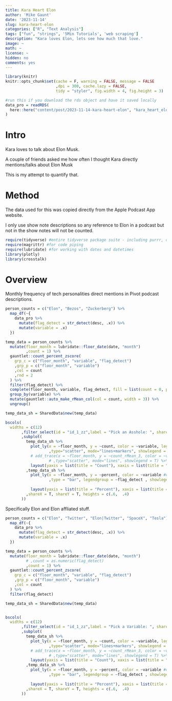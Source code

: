 ```yaml
---
title: Kara Heart Elon
author: 'Mike Gaunt'
date: '2023-11-14'
slug: kara-heart-elon
categories: ["R", "Text Analysis"]
tags: ["fun", "strings", '5Min Tutorials', 'web scraping']
description: "Kara loves Elon, lets see how much that love."
image: ~
math: ~
license: ~
hidden: no
comments: yes
---
```


```r
library(knitr)
knitr::opts_chunk$set(cache = F, warning = FALSE, message = FALSE
                      ,dpi = 300, cache.lazy = FALSE,
                      tidy = "styler", fig.width = 4, fig.height = 3)
```

```r
#run this if you download the rds object and have it saved locally
data_pro = readRDS(
  here::here("content/post/2023-11-14-kara-heart-elon", "kara_heart_elon_pro.rds")
)
```
 

# Intro

Kara loves to talk about Elon Musk. 

A couple of friends asked me how often I thought Kara directly mentions/talks about Elon Musk 

This is my attempt to quantify that.

# Method

The data used for this was copied directly from the Apple Podcast App website. 

I only use show note descriptions so any reference to Elon in a podcast but not in the show notes will not be counted.

```r
require(tidyverse) #entire tidyverse package suite - including purrr, dplyr, ggplot, etc
require(magrittr) #for code piping
require(lubridate) #for working with dates and datetimes
library(plotly)
library(crosstalk)
```

# Overview 

Monthly frequency of tech personalities direct mentions in Pivot podcast descriptions.

```r
person_counts = c("Elon", "Bezos", "Zuckerberg") %>% 
  map_df(~{
    data_pro %>% 
      mutate(flag_detect = str_detect(desc, .x)) %>% 
      mutate(variable = .x)
  })
```

```r
temp_data = person_counts %>% 
  mutate(floor_month = lubridate::floor_date(date, "month")
         ,count = 1) %>% 
  gauntlet::count_percent_zscore(
    grp_c = c("floor_month", "variable", "flag_detect")
    ,grp_p = c("floor_month", "variable")
    ,col = count
    ,rnd = 2
  ) %>% 
  filter(flag_detect) %>% 
  complete(floor_month, variable, flag_detect, fill = list(count = 0, percent = 0)) %>% 
  group_by(variable) %>%
  mutate(gauntlet::auto_make_rMean_col(col = count, width = 3)) %>% 
  ungroup()

temp_data_sh = SharedData$new(temp_data)

bscols(
  widths = c(12)
       ,filter_select(id = "id_1_zz",label = "Pick an Asshole: ", sharedData = temp_data_sh, multiple = T, group = ~variable)
       ,subplot(
         temp_data_sh %>% 
           plot_ly(x = ~floor_month, y = ~count, color = ~variable, legendgroup = ~variable
                   ,type="scatter", mode="lines+markers", showlegend = T) %>% 
           # add_trace(x = ~floor_month, y = ~count_rMean_3, color = ~variable, legendgroup = ~variable
                   # ,type="scatter", mode="lines", showlegend = T) %>%
           layout(yaxis = list(title = "Count"), xaxis = list(title = "Year"))  
         ,temp_data_sh %>% 
           plot_ly(x = ~floor_month, y = ~percent, color = ~variable #change
                   ,type = "bar", legendgroup = ~flag_detect , showlegend = F) %>% 
           
           layout(yaxis = list(title = "Percent"), xaxis = list(title = "Year")), nrows = 2
         ,shareX = T, shareY = T, heights = c(.6,  .4)
       ))
```

Specifically Elon and Elon affliated stuff. 

```r

person_counts = c("Elon", "Twitter", "Elon|Twitter", "SpaceX", "Tesla") %>% 
  map_df(~{
    data_pro %>% 
      mutate(flag_detect = str_detect(desc, .x)) %>% 
      mutate(variable = .x)
  })
```

```r
temp_data = person_counts %>% 
  mutate(floor_month = lubridate::floor_date(date, "month")
         # ,count = as.numeric(flag_detect)
         ,count = 1) %>% 
  gauntlet::count_percent_zscore(
    grp_c = c("floor_month", "variable", "flag_detect")
    ,grp_p = c("floor_month", "variable")
    ,col = count
  ) %>% 
  filter(flag_detect)

temp_data_sh = SharedData$new(temp_data)


bscols(
  widths = c(12)
       ,filter_select(id = "id_1_zz",label = "Pick a Variable: ", sharedData = temp_data_sh, multiple = T, group = ~variable)
       ,subplot(
         temp_data_sh %>% 
           plot_ly(x = ~floor_month, y = ~count, color = ~variable, legendgroup = ~variable
                   ,type="scatter", mode="lines+markers", showlegend = T) %>% 
           # add_trace(x = ~floor_month, y = ~count_rMean_3, color = ~variable, legendgroup = ~variable
                   # ,type="scatter", mode="lines", showlegend = T) %>%
           layout(yaxis = list(title = "Count"), xaxis = list(title = "Year"))  
         ,temp_data_sh %>% 
           plot_ly(x = ~floor_month, y = ~percent, color = ~variable #change
                   ,type = "bar", legendgroup = ~flag_detect , showlegend = F) %>% 
           
           layout(yaxis = list(title = "Percent"), xaxis = list(title = "Year")), nrows = 2
         ,shareX = T, shareY = T, heights = c(.6,  .4)
       ))
```













